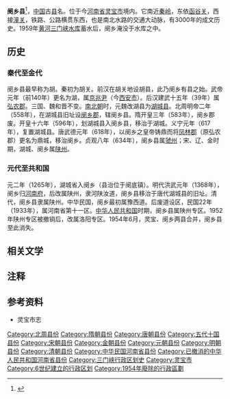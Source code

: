 '''阌乡县'''<ref>{{标音|字=阌乡|拼音=wén xiāng|注音=ㄨㄣˊ ㄒㄧㄤ}}</ref>，[[中国|中国]]古[[县|县]]名。位于今[[河南省|河南省]][[灵宝市|灵宝市]]境内。它南近[[秦岭|秦岭]]，东依[[函谷关|函谷关]]，西接[[潼关|潼关]]，铁路、公路横贯东西，也是南北水路的交通大动脉，有3000年的成文历史。1959年[[黄河|黄河]][[三门峡水库|三门峡水库]]蓄水后，阌乡淹没于水库之中。

==历史==
===秦代至金代===
阌乡县最早称为胡。秦初为胡关。前汉在胡关地设胡县，此乃阌乡有县之始。武帝元年（前140年）更名为湖，属[[京兆尹|京兆尹]]（今[[西安市|西安市]]）。后汉建武十五年（39年）属[[弘农郡|弘农郡]]。三国、魏和晋不变。[[南北朝|南北朝]]时，元魏改湖县为[[湖城县|湖城县]]。北周明帝二年（558年），在湖城县旧址设[[阌乡郡|阌乡郡]]，辖阌乡县。隋开皇三年（583年），阌乡郡废。开皇十六年（596年），划湖城县入阌乡县，移治于湖城。义宁元年（617年），复置湖城县。唐武德元年（618年），以阌乡之皇帝铸鼎而将[[凤林郡|凤林郡]]（原弘农郡）更名为鼎城，移治阌乡。贞观八年（634年），阌乡县属[[虢州|虢州]]；宋、辽、金时期，湖城、阌乡属[[陕州|陕州]]。

===元代至共和国===
元二年（1265年），湖城省入阌乡（县治位于阌底镇）。明代洪武元年（1368年），阌乡归[[河南府|河南府]]，后改属陕州，隶河陕汝道，阌乡县移治于唐代湖城县的旧址。清代，阌乡县隶属陕州。中华民国，阌乡最初属豫西道。后废道设区，民国22年（1933年），属河南省第十一区。[[中华人民共和国|中华人民共和国]]时期，阌乡县属陕州专区。1952年陕州专区被撤销后，改属洛阳专区。1954年6月，灵宝、阌乡两县合并，阌乡县至此消失。

==相关文学==
{{cquote|清溪见底露苍苔，密竹垂藤锁不开。<br /> 
应是仙家在深处，爱流花片引人来。
|《阌乡寓居十首·清溪》—唐·[[吴融|吴融]]}}

{{cquote|曾抛钓渚入秦关，今却持竿傍碧滩。<br /> 
认得旧溪兼旧意，恰如羊祜识金环。
|《阌乡寓居十首·钓竿》—唐·[[吴融|吴融]]}}
== 注释 ==
{{Reflist|2}}

==参考资料==
*灵宝市志

{{中华民国河南省行政区划}}
{{DEFAULTSORT:W}}
[[Category:北周县份|Category:北周县份]]
[[Category:隋朝县份|Category:隋朝县份]]
[[Category:唐朝县份|Category:唐朝县份]]
[[Category:五代十国县份|Category:五代十国县份]]
[[Category:宋朝县份|Category:宋朝县份]]
[[Category:金朝县份|Category:金朝县份]]
[[Category:元朝县份|Category:元朝县份]]
[[Category:明朝县份|Category:明朝县份]]
[[Category:清朝县份|Category:清朝县份]]
[[Category:中华民国河南省县份|Category:中华民国河南省县份]]
[[Category:已撤消的中华人民共和国河南省县份|Category:已撤消的中华人民共和国河南省县份]]
[[Category:三门峡行政区划史|Category:三门峡行政区划史]]
[[Category:灵宝市|Category:灵宝市]]
[[Category:6世纪建立的行政区划|Category:6世纪建立的行政区划]]
[[Category:1954年廢除的行政區劃|Category:1954年廢除的行政區劃]]